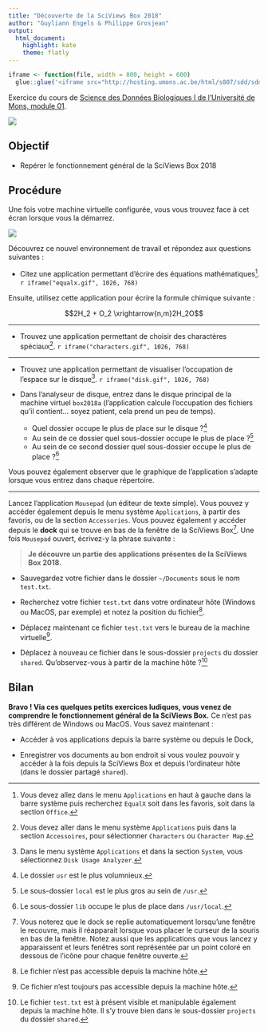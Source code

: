 ```yaml
---
title: "Découverte de la SciViews Box 2018"
author: "Guyliann Engels & Philippe Grosjean"
output: 
  html_document: 
    highlight: kate
    theme: flatly
---
```


```r
iframe <- function(file, width = 800, height = 600)
  glue::glue('<iframe src="http://hosting.umons.ac.be/html/s807/sdd/sdd1_01/{file}" width="{width}" height="{height}" style="border:none;"></iframe>')
```

Exercice du cours de [Science des Données Biologiques I de l'Université de Mons, module 01](http://biodatascience-course.sciviews.org/sdd-umons/decouverte-des-outils.html#machine-virtuelle).

![](../../template/biodatascience.png)


## Objectif

- Repérer le fonctionnement général de la SciViews Box 2018


## Procédure

Une fois votre machine virtuelle configurée, vous vous trouvez face à cet écran lorsque vous la démarrez. 

![](../images/desktop.png)

Découvrez ce nouvel environnement de travail et répondez aux questions suivantes : 

- Citez une application permettant d'écrire des équations mathématiques^[Vous devez allez dans le menu `Applications` en haut à gauche dans la barre système puis recherchez `EqualX` soit dans les favoris, soit dans la section `Office`.].
    `r iframe("equalx.gif", 1026, 768)`

Ensuite, utilisez cette application pour écrire la formule chimique suivante :

$$2H_2 + O_2 \xrightarrow{n,m}2H_2O$$

______

- Trouvez une application permettant de choisir des charactères spéciaux^[Vous devez aller dans le menu système `Applications` puis dans la section `Accessoires`, pour sélectionner `Characters` ou `Character Map`.].
    `r iframe("characters.gif", 1026, 768)`

______

- Trouvez une application permettant de visualiser l'occupation de l'espace sur le disque^[Dans le menu système `Applications` et dans la section `System`, vous sélectionnez `Disk Usage Analyzer`.].
    `r iframe("disk.gif", 1026, 768)`


- Dans l'analyseur de disque, entrez dans le disque principal de la machine virtuel `box2018a` (l'application calcule l'occupation des fichiers qu'il contient... soyez patient, cela prend un peu de temps).
    + Quel dossier occupe le plus de place sur le disque ?^[Le dossier `usr` est le plus volumnieux.]
    + Au sein de ce dossier quel sous-dossier occupe le plus de place ?^[Le sous-dossier `local` est le plus gros au sein de `/usr`.]
    + Au sein de ce second dossier quel sous-dossier occupe le plus de place ?^[Le sous-dossier `lib` occupe le plus de place dans `/usr/local`.] 

Vous pouvez également observer que le graphique de l'application s'adapte lorsque vous entrez dans chaque répertoire.

______

Lancez l'application `Mousepad` (un éditeur de texte simple). Vous pouvez y accéder également depuis le menu système `Applications`, à partir des favoris, ou de la section `Accessories`. Vous pouvez également y accéder depuis le **dock** qui se trouve en bas de la fenêtre de la SciViews Box^[Vous noterez que le dock se replie automatiquement lorsqu'une fenêtre le recouvre, mais il réapparait lorsque vous placer le curseur de la souris en bas de la fenêtre. Notez aussi que les applications que vous lancez y apparaissent et leurs fenêtres sont représentée par un point coloré en dessous de l'icône pour chaque fenêtre ouverte.]. Une fois `Mousepad` ouvert, écrivez-y la phrase suivante :

> **Je découvre un partie des applications présentes de la SciViews Box 2018.**

- Sauvegardez votre fichier dans le dossier `~/Documents` sous le nom `test.txt`.

- Recherchez votre fichier `test.txt` dans votre ordinateur hôte (Windows ou MacOS, par exemple) et notez la position du fichier^[Le fichier n'est pas accessible depuis la machine hôte.].

- Déplacez maintenant ce fichier `test.txt` vers le bureau de la machine virtuelle^[Ce fichier n'est toujours pas accessible depuis la machine hôte.]. 

- Déplacez à nouveau ce fichier dans le sous-dossier `projects` du dossier `shared`. Qu'observez-vous à partir de la machine hôte ?^[Le fichier `test.txt` est à présent visible et manipulable également depuis la machine hôte. Il s'y trouve bien dans le sous-dossier `projects` du dossier `shared`.]


## Bilan

**Bravo ! Via ces quelques petits exercices ludiques, vous venez de comprendre le fonctionnement général de la SciViews Box.** Ce n'est pas très différent de Windows ou MacOS. Vous savez maintenant :

- Accéder à vos applications depuis la barre système ou depuis le Dock,

- Enregistrer vos documents au bon endroit si vous voulez pouvoir y accéder à la fois depuis la SciViews Box et depuis l'ordinateur hôte (dans le dossier partagé `shared`).

